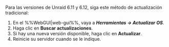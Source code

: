 Para las versiones de Unraid 6.11 y 6.12, siga este método de actualización tradicional:

1. En el %%WebGUI|web-gui%%, vaya a ***Herramientas → Actualizar OS***.
2. Haga clic en **Buscar actualizaciones**.
3. Si hay una nueva versión disponible, haga clic en **Actualizar**.
4. Reinicie su servidor cuando se le indique.
